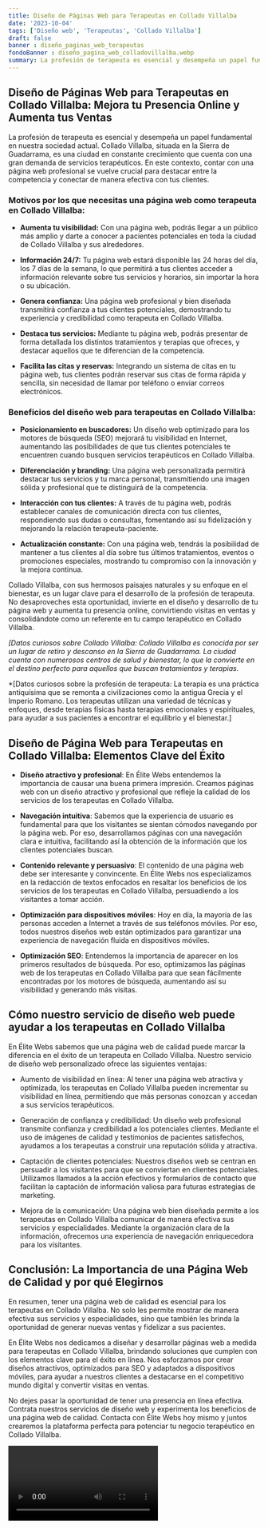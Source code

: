 ```yaml
---
title: Diseño de Páginas Web para Terapeutas en Collado Villalba
date: '2023-10-04'
tags: ['Diseño web', 'Terapeutas', 'Collado Villalba']
draft: false
banner : diseño_paginas_web_terapeutas
fondoBanner : diseño_pagina_web_colladovillalba.webp
summary: La profesión de terapeuta es esencial y desempeña un papel fundamental en nuestra sociedad actual. Collado Villalba, situada en la Sierra de Guadarrama, es una ciudad en constante crecimiento que cuenta con una gran demanda de servicios terapéuticos. En este contexto, contar con una página web profesional se vuelve crucial para destacar entre la competencia y conectar de manera efectiva con tus clientes. 
---
```


## Diseño de Páginas Web para Terapeutas en Collado Villalba: Mejora tu Presencia Online y Aumenta tus Ventas

La profesión de terapeuta es esencial y desempeña un papel fundamental en nuestra sociedad actual. Collado Villalba, situada en la Sierra de Guadarrama, es una ciudad en constante crecimiento que cuenta con una gran demanda de servicios terapéuticos. En este contexto, contar con una página web profesional se vuelve crucial para destacar entre la competencia y conectar de manera efectiva con tus clientes. 

### Motivos por los que necesitas una página web como terapeuta en Collado Villalba:

- **Aumenta tu visibilidad:** Con una página web, podrás llegar a un público más amplio y darte a conocer a pacientes potenciales en toda la ciudad de Collado Villalba y sus alrededores.

- **Información 24/7:** Tu página web estará disponible las 24 horas del día, los 7 días de la semana, lo que permitirá a tus clientes acceder a información relevante sobre tus servicios y horarios, sin importar la hora o su ubicación.

- **Genera confianza:** Una página web profesional y bien diseñada transmitirá confianza a tus clientes potenciales, demostrando tu experiencia y credibilidad como terapeuta en Collado Villalba.

- **Destaca tus servicios:** Mediante tu página web, podrás presentar de forma detallada los distintos tratamientos y terapias que ofreces, y destacar aquellos que te diferencian de la competencia.

- **Facilita las citas y reservas:** Integrando un sistema de citas en tu página web, tus clientes podrán reservar sus citas de forma rápida y sencilla, sin necesidad de llamar por teléfono o enviar correos electrónicos.

### Beneficios del diseño web para terapeutas en Collado Villalba:

- **Posicionamiento en buscadores:** Un diseño web optimizado para los motores de búsqueda (SEO) mejorará tu visibilidad en Internet, aumentando las posibilidades de que tus clientes potenciales te encuentren cuando busquen servicios terapéuticos en Collado Villalba.

- **Diferenciación y branding:** Una página web personalizada permitirá destacar tus servicios y tu marca personal, transmitiendo una imagen sólida y profesional que te distinguirá de la competencia.

- **Interacción con tus clientes:** A través de tu página web, podrás establecer canales de comunicación directa con tus clientes, respondiendo sus dudas o consultas, fomentando así su fidelización y mejorando la relación terapeuta-paciente.

- **Actualización constante:** Con una página web, tendrás la posibilidad de mantener a tus clientes al día sobre tus últimos tratamientos, eventos o promociones especiales, mostrando tu compromiso con la innovación y la mejora continua. 

Collado Villalba, con sus hermosos paisajes naturales y su enfoque en el bienestar, es un lugar clave para el desarrollo de la profesión de terapeuta. No desaproveches esta oportunidad, invierte en el diseño y desarrollo de tu página web y aumenta tu presencia online, convirtiendo visitas en ventas y consolidándote como un referente en tu campo terapéutico en Collado Villalba.

*[Datos curiosos sobre Collado Villalba: Collado Villalba es conocida por ser un lugar de retiro y descanso en la Sierra de Guadarrama. La ciudad cuenta con numerosos centros de salud y bienestar, lo que la convierte en el destino perfecto para aquellos que buscan tratamientos y terapias.*

*[Datos curiosos sobre la profesión de terapeuta: La terapia es una práctica antiquísima que se remonta a civilizaciones como la antigua Grecia y el Imperio Romano. Los terapeutas utilizan una variedad de técnicas y enfoques, desde terapias físicas hasta terapias emocionales y espirituales, para ayudar a sus pacientes a encontrar el equilibrio y el bienestar.]

<GifSeo />

<Cta />

## Diseño de Página Web para Terapeutas en Collado Villalba: Elementos Clave del Éxito

- **Diseño atractivo y profesional**: En Élite Webs entendemos la importancia de causar una buena primera impresión. Creamos páginas web con un diseño atractivo y profesional que refleje la calidad de los servicios de los terapeutas en Collado Villalba.

- **Navegación intuitiva**: Sabemos que la experiencia de usuario es fundamental para que los visitantes se sientan cómodos navegando por la página web. Por eso, desarrollamos páginas con una navegación clara e intuitiva, facilitando así la obtención de la información que los clientes potenciales buscan.

- **Contenido relevante y persuasivo**: El contenido de una página web debe ser interesante y convincente. En Élite Webs nos especializamos en la redacción de textos enfocados en resaltar los beneficios de los servicios de los terapeutas en Collado Villalba, persuadiendo a los visitantes a tomar acción.

- **Optimización para dispositivos móviles**: Hoy en día, la mayoría de las personas acceden a Internet a través de sus teléfonos móviles. Por eso, todos nuestros diseños web están optimizados para garantizar una experiencia de navegación fluida en dispositivos móviles.

- **Optimización SEO**: Entendemos la importancia de aparecer en los primeros resultados de búsqueda. Por eso, optimizamos las páginas web de los terapeutas en Collado Villalba para que sean fácilmente encontradas por los motores de búsqueda, aumentando así su visibilidad y generando más visitas.

## Cómo nuestro servicio de diseño web puede ayudar a los terapeutas en Collado Villalba

En Élite Webs sabemos que una página web de calidad puede marcar la diferencia en el éxito de un terapeuta en Collado Villalba. Nuestro servicio de diseño web personalizado ofrece las siguientes ventajas:

- Aumento de visibilidad en línea: Al tener una página web atractiva y optimizada, los terapeutas en Collado Villalba pueden incrementar su visibilidad en línea, permitiendo que más personas conozcan y accedan a sus servicios terapéuticos.

- Generación de confianza y credibilidad: Un diseño web profesional transmite confianza y credibilidad a los potenciales clientes. Mediante el uso de imágenes de calidad y testimonios de pacientes satisfechos, ayudamos a los terapeutas a construir una reputación sólida y atractiva.

- Captación de clientes potenciales: Nuestros diseños web se centran en persuadir a los visitantes para que se conviertan en clientes potenciales. Utilizamos llamados a la acción efectivos y formularios de contacto que facilitan la captación de información valiosa para futuras estrategias de marketing.

- Mejora de la comunicación: Una página web bien diseñada permite a los terapeutas en Collado Villalba comunicar de manera efectiva sus servicios y especialidades. Mediante la organización clara de la información, ofrecemos una experiencia de navegación enriquecedora para los visitantes.

## Conclusión: La Importancia de una Página Web de Calidad y por qué Elegirnos

En resumen, tener una página web de calidad es esencial para los terapeutas en Collado Villalba. No solo les permite mostrar de manera efectiva sus servicios y especialidades, sino que también les brinda la oportunidad de generar nuevas ventas y fidelizar a sus pacientes.

En Élite Webs nos dedicamos a diseñar y desarrollar páginas web a medida para terapeutas en Collado Villalba, brindando soluciones que cumplen con los elementos clave para el éxito en línea. Nos esforzamos por crear diseños atractivos, optimizados para SEO y adaptados a dispositivos móviles, para ayudar a nuestros clientes a destacarse en el competitivo mundo digital y convertir visitas en ventas.

No dejes pasar la oportunidad de tener una presencia en línea efectiva. Contrata nuestros servicios de diseño web y experimenta los beneficios de una página web de calidad. Contacta con Élite Webs hoy mismo y juntos crearemos la plataforma perfecta para potenciar tu negocio terapéutico en Collado Villalba.

<Video />

<CtaBot job='Terapeutas' city='Collado Villalba'/>

<Gmaps query='Collado Villalba+españa+maps' />